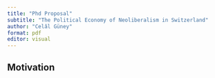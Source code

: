 ```yaml
---
title: "Phd Proposal"
subtitle: "The Political Economy of Neoliberalism in Switzerland"
author: "Celâl Güney"
format: pdf
editor: visual
---
```


## Motivation


